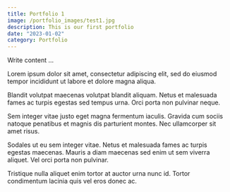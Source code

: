 ```yaml
---
title: Portfolio 1
image: /portfolio_images/test1.jpg
description: This is our first portfolio
date: "2023-01-02"
category: Portfolio
---
```


Write content ...

Lorem ipsum dolor sit amet, consectetur adipiscing elit, sed do eiusmod tempor incididunt ut labore et dolore magna aliqua. 

Blandit volutpat maecenas volutpat blandit aliquam. Netus et malesuada fames ac turpis egestas sed tempus urna. Orci porta non pulvinar neque. 

Sem integer vitae justo eget magna fermentum iaculis. Gravida cum sociis natoque penatibus et magnis dis parturient montes. Nec ullamcorper sit amet risus. 

Sodales ut eu sem integer vitae. Netus et malesuada fames ac turpis egestas maecenas. Mauris a diam maecenas sed enim ut sem viverra aliquet. Vel orci porta non pulvinar.

Tristique nulla aliquet enim tortor at auctor urna nunc id. Tortor condimentum lacinia quis vel eros donec ac.